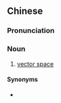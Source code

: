 {{also|向量空间}}
==Chinese==
{{zh-forms|s=向量空间|type=22}}

===Pronunciation===
{{zh-pron
|m=xiàngliàng kōngjiān
|cat=n
}}

===Noun===
{{zh-noun}}

# {{lb|zh|chiefly|Taiwan}} [[vector space]]

====Synonyms====
* {{zh-l|矢量空間}}